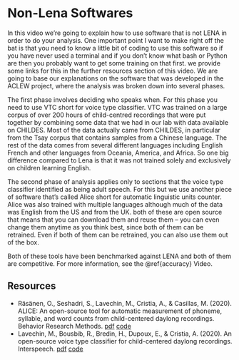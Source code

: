 # Non-Lena Softwares {#nonlenasoftware}

In this video we're going to explain how to use software that is not LENA in order to do your analysis. One important point I want to make right off the bat is that you need to know a little bit of coding to use this software so if you have never used a terminal and if you don't know what bash or Python are then you probably want to get some training on that first.  we provide some links for this in the further resources section of this video. We are going to base our explanations on the software that was developed in the ACLEW project, where the analysis was broken down into several phases. 

The first phase involves deciding who speaks when. For this phase you need to use VTC short for voice type classifier. VTC was trained on a large corpus of over 200 hours of child-centred recordings that were put together by combining some data that we had in our lab with data available on CHILDES. Most of the data actually came from CHILDES, in particular from the Tsay corpus that contains samples from a Chinese language. The rest of the data comes from several different languages including English French and other languages from Oceania, America, and Africa.  So one big difference compared to Lena is that it was not trained solely and exclusively on children learning English. 

The second phase of analysis applies only to sections that the voice type classifier identified as being adult speech. For this but we use another piece of software that's called Alice short for automatic linguistic units counter.  Alice was also trained with multiple languages although much of the data was English from the US and from the UK.  both of these are open source that means that you can download them and reuse them -- you can even change them anytime as you think best, since both of them can be retrained. Even if both of them can be retrained, you can also use them out of the box. 

Both of these tools have been benchmarked  against LENA and both of them are competitive.  For more information, see the \@ref{accuracy} Video.


## Resources

- Räsänen, O., Seshadri, S., Lavechin, M., Cristia, A., & Casillas, M. (2020). ALICE: An open-source tool for automatic measurement of phoneme, syllable, and word counts from child-centered daylong recordings. Behavior Research Methods. [pdf](https://psyarxiv.com/p95dz/download?format=pdf) [code](https://github.com/orasanen/ALICE)
- Lavechin, M., Bousbib, R., Bredin, H., Dupoux, E., & Cristia, A. (2020). An open-source voice type classifier for child-centered daylong recordings. Interspeech. [pdf](https://arxiv.org/pdf/2005.12656) [code](https://github.com/MarvinLvn/voice-type-classifier)
